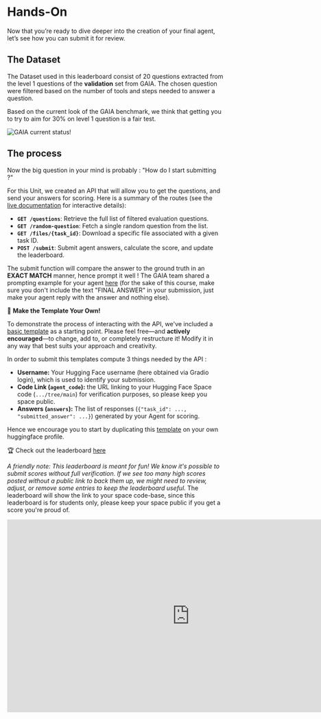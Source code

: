 # Hands-On

Now that you’re ready to dive deeper into the creation of your final agent, let’s see how you can submit it for review.

## The Dataset 

The Dataset used in this leaderboard consist of 20 questions extracted from the level 1 questions of the **validation** set from GAIA. 
The chosen question were filtered based on the number of tools and steps needed to answer a question.

Based on the current look of the GAIA benchmark, we think that getting you to try to aim for 30% on level 1 question is a fair test.

<img src="https://huggingface.co/datasets/agents-course/course-images/resolve/main/en/unit4/leaderboard%20GAIA%2024%3A04%3A2025.png" alt="GAIA current status!" />

## The process 

Now the big question in your mind is probably : "How do I start submitting ?"

For this Unit, we created an API that will allow you to get the questions, and send your answers for scoring.
Here is a summary of the routes (see the [live documentation](https://agents-course-unit4-scoring.hf.space/docs) for interactive details):

* **`GET /questions`**: Retrieve the full list of filtered evaluation questions.
* **`GET /random-question`**: Fetch a single random question from the list.
* **`GET /files/{task_id}`**: Download a specific file associated with a given task ID.
* **`POST /submit`**: Submit agent answers, calculate the score, and update the leaderboard.

The submit function will compare the answer to the ground truth in an **EXACT MATCH** manner, hence prompt it well ! The GAIA team shared a prompting example for your agent [here](https://huggingface.co/spaces/gaia-benchmark/leaderboard) (for the sake of this course, make sure you don't include the text "FINAL ANSWER" in your submission, just make your agent reply with the answer and nothing else).

🎨 **Make the Template Your Own!**

To demonstrate the process of interacting with the API, we've included a [basic template](https://huggingface.co/spaces/agents-course/Final_Assignment_Template) as a starting point.
Please feel free—and **actively encouraged**—to change, add to, or completely restructure it! Modify it in any way that best suits your approach and creativity.

In order to submit this templates compute 3 things needed by the API :

* **Username:** Your Hugging Face username (here obtained via Gradio login), which is used to identify your submission.
* **Code Link (`agent_code`):** the URL linking to your Hugging Face Space code (`.../tree/main`) for verification purposes, so please keep you space public.
* **Answers (`answers`):** The list of responses (`{"task_id": ..., "submitted_answer": ...}`) generated by your Agent for scoring.

Hence we encourage you to start by duplicating this [template](https://huggingface.co/spaces/agents-course/Final_Assignment_Template) on your own huggingface profile.

🏆 Check out the leaderboard [here](https://huggingface.co/spaces/agents-course/Students_leaderboard)

*A friendly note: This leaderboard is meant for fun! We know it's possible to submit scores without full verification. If we see too many high scores posted without a public link to back them up, we might need to review, adjust, or remove some entries to keep the leaderboard useful.*
The leaderboard will show the link to your space code-base, since this leaderboard is for students only, please keep your space public if you get a score you're proud of.
<iframe
	src="https://agents-course-students-leaderboard.hf.space"
	frameborder="0"
	width="850"
	height="450"
></iframe>
